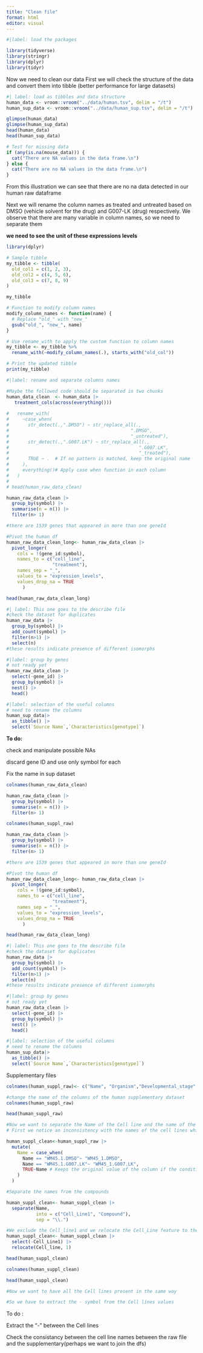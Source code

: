 ```yaml
---
title: "Clean file"
format: html
editor: visual
---
```


```r
#|label: load the packages

library(tidyverse)
library(stringr)
library(dplyr)
library(tidyr)
```

Now we need to clean our data First we will check the structure of the data and convert them into tibble (better performance for large datasets)

```r
#| label: load as tibbles and data structure
human_data <- vroom::vroom("../data/human.tsv", delim = "/t")
human_sup_data <- vroom::vroom("../data/human_sup.tsv", delim = "/t")

glimpse(human_data)
glimpse(human_sup_data)
head(human_data)
head(human_sup_data)
```

```r
# Test for missing data
if (any(is.na(mouse_data))) {
  cat("There are NA values in the data frame.\n")
} else {
  cat("There are no NA values in the data frame.\n")
}
```

From this illustration we can see that there are no na data detected in our human raw dataframe

Next we will rename the column names as treated and untreated based on DMSO (vehicle solvent for the drug) and G007-LK (drug) respectively. We observe that there are many variable in column names, so we need to separate them

**we need to see the unit of these expressions levels**

```r
library(dplyr)

# Sample tibble
my_tibble <- tibble(
  old_col1 = c(1, 2, 3),
  old_col2 = c(4, 5, 6),
  old_col3 = c(7, 8, 9)
)

my_tibble

# Function to modify column names
modify_column_names <- function(name) {
  # Replace "old_" with "new_"
  gsub("old_", "new_", name)
}

# Use rename_with to apply the custom function to column names
my_tibble <- my_tibble %>%
  rename_with(~modify_column_names(.), starts_with("old_col"))

# Print the updated tibble
print(my_tibble)
```

```r
#|label: rename and separate columns names

#Maybe the followed code should be separated in two chunks
human_data_clean  <- human_data |> 
   treatment_cols(across(everything()))
  
#   rename_with(
#     ~case_when(
#       str_detect(.,".DMSO") ~ str_replace_all(.,
#                                             ".DMSO",
#                                             "_untreated"),
#       str_detect(.,".G007.LK") ~ str_replace_all(.,
#                                                ".G007.LK",
#                                                "_treated"),
#       TRUE ~ .  # If no pattern is matched, keep the original name
#     ),
#     everything()# Apply case when function in each column
#   )
# 
# head(human_raw_data_clean)
```

```r
human_raw_data_clean |>
  group_by(symbol) |>
  summarise(n = n()) |> 
  filter(n> 1)

#there are 1539 genes that appeared in more than one geneId 
```

```r
#Pivot the human df
human_raw_data_clean_long<- human_raw_data_clean |> 
  pivot_longer(
    cols = !(gene_id:symbol),
    names_to = c("cell_line", 
                 "treatment"), 
    names_sep = "_",
    values_to = "expression_levels",
    values_drop_na = TRUE
      ) 

head(human_raw_data_clean_long)
```

```r
#| label: This one goes to the describe file
#check the dataset for duplicates
human_raw_data |>
  group_by(symbol) |> 
  add_count(symbol) |> 
  filter(n>1) |> 
  select(n)
#these results indicate presence of different isomorphs  
```

```r
#|label: group by genes
# not ready yet
human_raw_data_clean |> 
  select(-gene_id) |> 
  group_by(symbol) |> 
  nest() |> 
  head()
```

```r

#|label: selection of the useful columns
# need to rename the columns
human_sup_data|> 
  as_tibble() |> 
  select(`Source Name`,`Characteristics[genotype]`)
```

**To do:**

check and manipulate possible NAs

discard gene ID and use only symbol for each

Fix the name in sup dataset

```r
colnames(human_raw_data_clean)
```

```r
human_raw_data_clean |>
  group_by(symbol) |>
  summarise(n = n()) |> 
  filter(n> 1)
```

```r
colnames(human_suppl_raw)
```

```r
human_raw_data_clean |>
  group_by(symbol) |>
  summarise(n = n()) |> 
  filter(n> 1)

#there are 1539 genes that appeared in more than one geneId 
```

```r
#Pivot the human df
human_raw_data_clean_long<- human_raw_data_clean |> 
  pivot_longer(
    cols = !(gene_id:symbol),
    names_to = c("cell_line", 
                 "treatment"), 
    names_sep = "_",
    values_to = "expression_levels",
    values_drop_na = TRUE
      ) 

head(human_raw_data_clean_long)
```

```r
#| label: This one goes to the describe file
#check the dataset for duplicates
human_raw_data |>
  group_by(symbol) |> 
  add_count(symbol) |> 
  filter(n>1) |> 
  select(n)
#these results indicate presence of different isomorphs  
```

```r
#|label: group by genes
# not ready yet
human_raw_data_clean |> 
  select(-gene_id) |> 
  group_by(symbol) |> 
  nest() |> 
  head()
```

```r

#|label: selection of the useful columns
# need to rename the columns
human_sup_data|> 
  as_tibble() |> 
  select(`Source Name`,`Characteristics[genotype]`)
```

Supplementary files

```r
colnames(human_suppl_raw)<- c("Name", "Organism","Developmental_stage", "Disease","Genotype","Organism_part",   "Cell_line","Material_Type","Protocol_REF","Protocol_REF1","Protocol_REF2","Performer", "Extract_Name",   "Library_Layout", "Library_Selection","Library_Source","Library_Strategy","Protocol_REF3", "Performer_1","Assay_Name","Technology_Type","Protocol_REF4", "Performer_2","Derived_Array_Data_File", "Derived_ArrayExpress_FTP_file", "Factor_Value_compound", "Factor_Value_dose", "Unit_dose_unit")
```

```r
#change the name of the columns of the human supplementary dataset
colnames(human_suppl_raw)
```

```r
head(human_suppl_raw)
```

```r
#Now we want to separate the Name of the Cell line and the name of the Compound in two columns
# First we notice an inconsistency with the names of the cell lines which creates some problems when we try to separate the two components of the column Name

human_suppl_clean<-human_suppl_raw |>
  mutate(
    Name = case_when(
      Name == "WM45.1.DMSO"~ "WM45_1.DMSO",
      Name == "WM45.1.G007.LK"~ "WM45_1.G007.LK",
      TRUE~Name # Keeps the original value of the column if the condition is not met
    )
  )
```

```r
#Separate the names from the compounds

human_suppl_clean<- human_suppl_clean |> 
  separate(Name, 
           into = c("Cell_Line1", "Compound"),
           sep = "\\.")
```

```r
#We exclude the Cell_line1 and we relocate the Cell_Line feature to the first column of the dataframe
human_suppl_clean<- human_suppl_clean |> 
  select(-Cell_Line1) |> 
  relocate(Cell_line, 1)

head(human_suppl_clean)
```

```r
colnames(human_suppl_clean) 
```

```r
head(human_suppl_clean)
```

```r
#Now we want to have all the Cell lines present in the same way

#So we have to extract the - symbol from the Cell lines values

```

To do :

Extract the "-" between the Cell lines

Check the consistancy between the cell line names between the raw file and the supplementary(perhaps we want to join the dfs)
